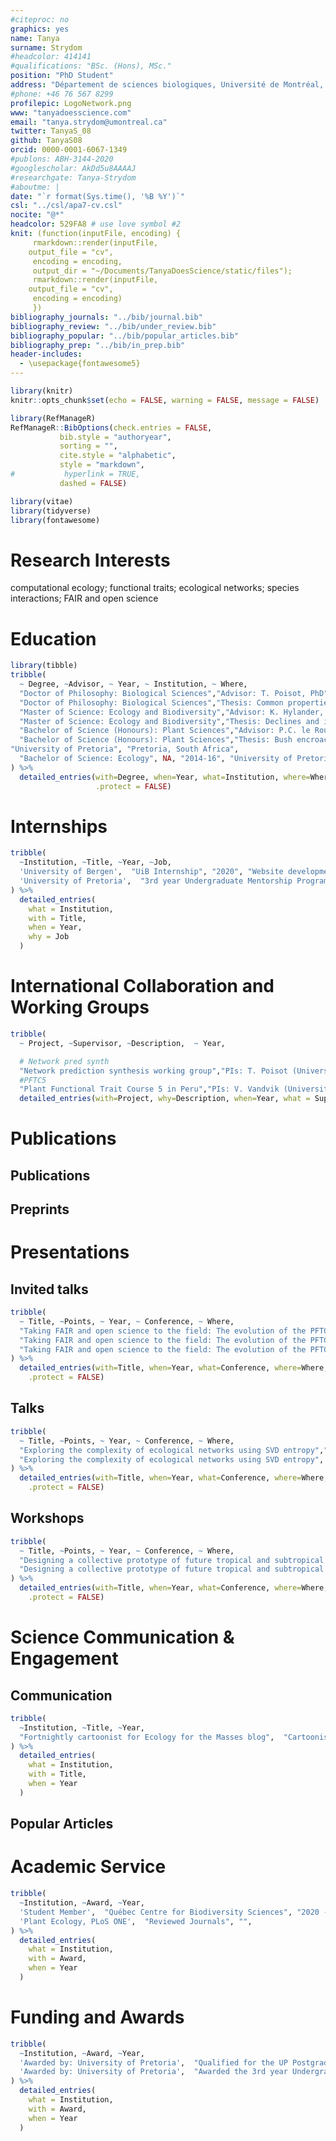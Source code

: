 ```yaml
---
#citeproc: no
graphics: yes
name: Tanya
surname: Strydom
#headcolor: 414141
#qualifications: "BSc. (Hons), MSc."
position: "PhD Student"
address: "Département de sciences biologiques, Université de Montréal, Pavillon Marie-Victorin, PO Box 6128 Centre-ville Stn, Montréal, QC, H3C 3J7 Canada"
#phone: +46 76 567 8299
profilepic: LogoNetwork.png
www: "tanyadoesscience.com"
email: "tanya.strydom@umontreal.ca"
twitter: TanyaS_08
github: TanyaS08
orcid: 0000-0001-6067-1349
#publons: ABH-3144-2020
#googlescholar: AkDd5u8AAAAJ
#researchgate: Tanya-Strydom
#aboutme: |
date: "`r format(Sys.time(), '%B %Y')`"
csl: "../csl/apa7-cv.csl"
nocite: "@*"
headcolor: 529FA8 # use love symbol #2
knit: (function(inputFile, encoding) {
     rmarkdown::render(inputFile,
    output_file = "cv",
     encoding = encoding,
     output_dir = "~/Documents/TanyaDoesScience/static/files");
     rmarkdown::render(inputFile,
    output_file = "cv",
     encoding = encoding)
     })
bibliography_journals: "../bib/journal.bib"
bibliography_review: "../bib/under_review.bib"
bibliography_popular: "../bib/popular_articles.bib"
bibliography_prep: "../bib/in_prep.bib"
header-includes:
  - \usepackage{fontawesome5}
---
```


```r
library(knitr)
knitr::opts_chunk$set(echo = FALSE, warning = FALSE, message = FALSE)

library(RefManageR)
RefManageR::BibOptions(check.entries = FALSE,
           bib.style = "authoryear",
           sorting = "",
           cite.style = "alphabetic",
           style = "markdown",
#           hyperlink = TRUE,
           dashed = FALSE)

library(vitae)
library(tidyverse)
library(fontawesome)
```

# Research Interests

computational ecology; functional traits; ecological networks; species interactions; FAIR and open science

# Education

```r
library(tibble)
tribble(
  ~ Degree, ~Advisor, ~ Year, ~ Institution, ~ Where,
  "Doctor of Philosophy: Biological Sciences","Advisor: T. Poisot, PhD", "2020 - Present", "Université de Montréal", "Montréal, Canada",
  "Doctor of Philosophy: Biological Sciences","Thesis: Common properties of species interaction networks across space", "2020 - Present", "Université de Montréal", "Montréal, Canada",
  "Master of Science: Ecology and Biodiversity","Advisor: K. Hylander, PhD", "2018-20", "Stockholms Universitet", "Stockholm, Sweden",
  "Master of Science: Ecology and Biodiversity","Thesis: Declines and increases in northern and southern plant populations after changes in the microclimate", "2018-20", "Stockholms Universitet", "Stockholm, Sweden",
  "Bachelor of Science (Honours): Plant Sciences","Advisor: P.C. le Roux, PhD", "2017", "University of Pretoria", "Pretoria, South Africa",
  "Bachelor of Science (Honours): Plant Sciences","Thesis: Bush encroachment in South Africa’s montane grasslands: the impact of \\textit{Leucosidea sericea} on microclimate and vegetation", "2017",
"University of Pretoria", "Pretoria, South Africa",
  "Bachelor of Science: Ecology", NA, "2014-16", "University of Pretoria", "Pretoria, South Africa"
) %>%
  detailed_entries(with=Degree, when=Year, what=Institution, where=Where, why=Advisor,
                   .protect = FALSE)
```

# Internships

```r

tribble(
  ~Institution, ~Title, ~Year, ~Job,
  'University of Bergen',  "UiB Internship", "2020", "Website development for the Plants Functional Courses website. This included content creation as well as some front end development",
  'University of Pretoria',  "3rd year Undergraduate Mentorship Program", "2016", "Worked as an assistant within the M. Robertson lab. This included the sorting and identification of pitfall trap samples as well as extracting information from databases"
) %>%
  detailed_entries(
    what = Institution,
    with = Title,
    when = Year,
    why = Job
  )

```

# International Collaboration and Working Groups

```r
tribble(
  ~ Project, ~Supervisor, ~Description,  ~ Year,

  # Network pred synth
  "Network prediction synthesis working group","PIs: T. Poisot (Université de Montréal) and L.J. Pollock, (McGill University)","Co-lead author of resulting publication", "2020",
  #PFTC5
  "Plant Functional Trait Course 5 in Peru","PIs: V. Vandvik (University of Bergen) and B.J. Enquist, (University of Arizona)","Plant functional responses to fire", "2020") %>%
  detailed_entries(with=Project, why=Description, when=Year, what = Supervisor)


```


\newpage

# Publications
\vspace{\baselineskip}
## **Publications**
\begingroup
\setlength{\parindent}{-0.5in}
\setlength{\leftskip}{0.5in}

::: {#refs_journals}
:::
\endgroup
\vspace{\baselineskip}
## **Preprints**

\begingroup
\setlength{\parindent}{-0.5in}
\setlength{\leftskip}{0.5in}

::: {#refs_review}
:::
\endgroup

\newpage

# Presentations
\vspace{\baselineskip}
## **Invited talks**

```r

tribble(
  ~ Title, ~Points, ~ Year, ~ Conference, ~ Where,
  "Taking FAIR and open science to the field: The evolution of the PFTC field course","Presented as part of the education and open science workshop", "Oct., 2020", "Living Norway Colloquium 2020: Towards openess and transparency in applied ecology", "Trondheim, Norway",
  "Taking FAIR and open science to the field: The evolution of the PFTC field course","\\textbf{Tanya Strydom} alongside Aud H. Halbritter, 109 PFTC Participants", "Oct., 2020", "Living Norway Colloquium 2020: Towards openess and transparency in applied ecology", "Trondheim, Norway",
  "Taking FAIR and open science to the field: The evolution of the PFTC field course",'\\href{https:doi.org/10.5281/zenodo.4117503}{Link to slides}', "Oct., 2020", "Living Norway Colloquium 2020: Towards openess and transparency in applied ecology", "Trondheim, Norway"
) %>%
  detailed_entries(with=Title, when=Year, what=Conference, where=Where, why=Points,
    .protect = FALSE)

```
\vspace{\baselineskip}
## **Talks**

```r

tribble(
  ~ Title, ~Points, ~ Year, ~ Conference, ~ Where,
  "Exploring the complexity of ecological networks using SVD entropy","\\textbf{Tanya Strydom}, Giulio V. Dalla Riva and Timothée Poisot", "Dec., 2020", "11th Annual QCBS Symposium", "Québec, Canada",
  "Exploring the complexity of ecological networks using SVD entropy",'\\href{https://tanyas08.github.io/Talks/2020_Dec_QCBS/index.html}{Link to slides}', "Dec., 2020", "11th Annual QCBS Symposium", "Québec, Canada"
) %>%
  detailed_entries(with=Title, when=Year, what=Conference, where=Where, why=Points,
    .protect = FALSE)

```

\vspace{\baselineskip}
## **Workshops**

```r

tribble(
  ~ Title, ~Points, ~ Year, ~ Conference, ~ Where,
  "Designing a collective prototype of future tropical and subtropical science","Gracielle Higino, Mickey Boakye, Norma Forero, \\textbf{Tanya Strydom}", "Jul., 2021", "ATBC Annual Meeting", "Virtual",
  "Designing a collective prototype of future tropical and subtropical science",'\\href{https://graciellehigino.github.io/future.ecology/}{Link to webpage}', "Jul., 2021", "ATBC Annual Meeting", "Virtual"
) %>%
  detailed_entries(with=Title, when=Year, what=Conference, where=Where, why=Points,
    .protect = FALSE)

```


# Science Communication & Engagement
\vspace{\baselineskip}
## **Communication**

```r

tribble(
  ~Institution, ~Title, ~Year,
  "Fortnightly cartoonist for Ecology for the Masses blog",  "Cartoonist", "2020 - present",
) %>%
  detailed_entries(
    what = Institution,
    with = Title,
    when = Year
  )

```
\vspace{\baselineskip}
## **Popular Articles**

\begingroup
\setlength{\parindent}{-0.5in}
\setlength{\leftskip}{0.5in}

::: {#refs_popular}
:::
\endgroup

\newpage

# Academic Service


```r

tribble(
  ~Institution, ~Award, ~Year,
  'Student Member',  "Québec Centre for Biodiversity Sciences", "2020 - Present",
  'Plant Ecology, PLoS ONE',  "Reviewed Journals", "",
) %>%
  detailed_entries(
    what = Institution,
    with = Award,
    when = Year
  )

```

# Funding and Awards

```r

tribble(
  ~Institution, ~Award, ~Year,
  'Awarded by: University of Pretoria',  "Qualified for the UP Postgraduate Masters Research Bursary", "2018",
  'Awarded by: University of Pretoria',  "Awarded the 3rd year Undergraduate Mentorship Bursary", "2016"
) %>%
  detailed_entries(
    what = Institution,
    with = Award,
    when = Year
  )

```

<!--chapter:end:CV.Rmd-->
